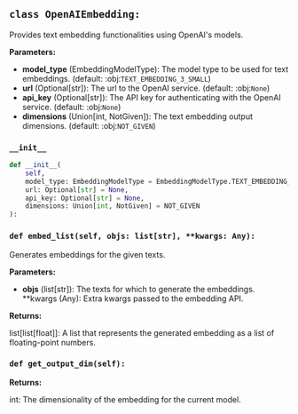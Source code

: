 <a id="camel.embeddings.openai_embedding"></a>

<a id="camel.embeddings.openai_embedding.OpenAIEmbedding"></a>

## `class OpenAIEmbedding:`

Provides text embedding functionalities using OpenAI's models.

**Parameters:**

- **model_type** (EmbeddingModelType): The model type to be used for text embeddings. (default: :obj:`TEXT_EMBEDDING_3_SMALL`)
- **url** (Optional[str]): The url to the OpenAI service. (default: :obj:`None`)
- **api_key** (Optional[str]): The API key for authenticating with the OpenAI service. (default: :obj:`None`)
- **dimensions** (Union[int, NotGiven]): The text embedding output dimensions. (default: :obj:`NOT_GIVEN`)

<a id="camel.embeddings.openai_embedding.OpenAIEmbedding.__init__"></a>

### `__init__`

```python
def __init__(
    self,
    model_type: EmbeddingModelType = EmbeddingModelType.TEXT_EMBEDDING_3_SMALL,
    url: Optional[str] = None,
    api_key: Optional[str] = None,
    dimensions: Union[int, NotGiven] = NOT_GIVEN
):
```

<a id="camel.embeddings.openai_embedding.OpenAIEmbedding.embed_list"></a>

### `def embed_list(self, objs: list[str], **kwargs: Any):`

Generates embeddings for the given texts.

**Parameters:**

- **objs** (list[str]): The texts for which to generate the embeddings. **kwargs (Any): Extra kwargs passed to the embedding API.

**Returns:**

  list[list[float]]: A list that represents the generated embedding
as a list of floating-point numbers.

<a id="camel.embeddings.openai_embedding.OpenAIEmbedding.get_output_dim"></a>

### `def get_output_dim(self):`

**Returns:**

  int: The dimensionality of the embedding for the current model.

